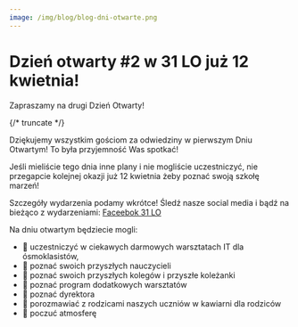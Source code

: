 ```yaml
---
image: /img/blog/blog-dni-otwarte.png
---
```


# Dzień otwarty #2 w 31 LO już 12 kwietnia!

Zapraszamy na drugi Dzień Otwarty!

{/* truncate */}

Dziękujemy wszystkim gościom za odwiedziny w pierwszym Dniu Otwartym!
To była przyjemność Was spotkać!

Jeśli mieliście tego dnia inne plany i nie mogliście uczestniczyć, nie przegapcie kolejnej okazji już 12 kwietnia żeby poznać swoją szkołę marzeń!

Szczegóły wydarzenia podamy wkrótce!
Śledź nasze social media i bądź na bieżąco z wydarzeniami:
[Faceebok 31 LO](https://www.facebook.com/31LOKrakow)

Na dniu otwartym będziecie mogli:

- 💙 uczestniczyć w ciekawych darmowych warsztatach IT dla ósmoklasistów,
- 💙 poznać swoich przyszłych nauczycieli
- 💙 poznać swoich przyszłych kolegów i przyszłe koleżanki
- 💙 poznać program dodatkowych warsztatów
- 💙 poznać dyrektora
- 💙 porozmawiać z rodzicami naszych uczniów w kawiarni dla rodziców
- 💙 poczuć atmosferę


